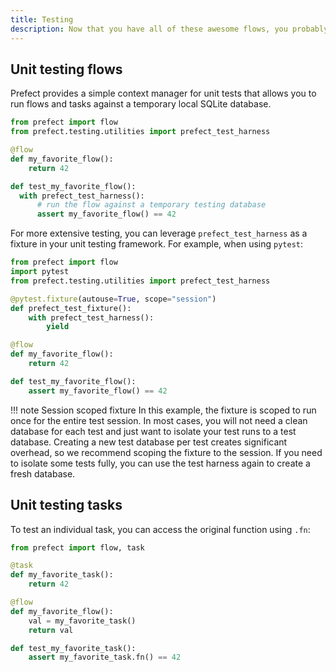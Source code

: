 ```yaml
---
title: Testing
description: Now that you have all of these awesome flows, you probably want to test them!
---
```




## Unit testing flows

Prefect provides a simple context manager for unit tests that allows you to run flows and tasks against a temporary local SQLite database.

```python
from prefect import flow
from prefect.testing.utilities import prefect_test_harness

@flow
def my_favorite_flow():
    return 42

def test_my_favorite_flow():
  with prefect_test_harness():
      # run the flow against a temporary testing database
      assert my_favorite_flow() == 42 
```

For more extensive testing, you can leverage `prefect_test_harness` as a fixture in your unit testing framework. For example, when using `pytest`:

```python
from prefect import flow
import pytest
from prefect.testing.utilities import prefect_test_harness

@pytest.fixture(autouse=True, scope="session")
def prefect_test_fixture():
    with prefect_test_harness():
        yield

@flow
def my_favorite_flow():
    return 42

def test_my_favorite_flow():
    assert my_favorite_flow() == 42
```

!!! note Session scoped fixture
    In this example, the fixture is scoped to run once for the entire test session. In most cases, you will not need a clean database for each test and just want to isolate your test runs to a test database. Creating a new test database per test creates significant overhead, so we recommend scoping the fixture to the session. If you need to isolate some tests fully, you can use the test harness again to create a fresh database.

## Unit testing tasks

To test an individual task, you can access the original function using `.fn`:

```python
from prefect import flow, task

@task
def my_favorite_task():
    return 42

@flow
def my_favorite_flow():
    val = my_favorite_task()
    return val

def test_my_favorite_task():
    assert my_favorite_task.fn() == 42
```